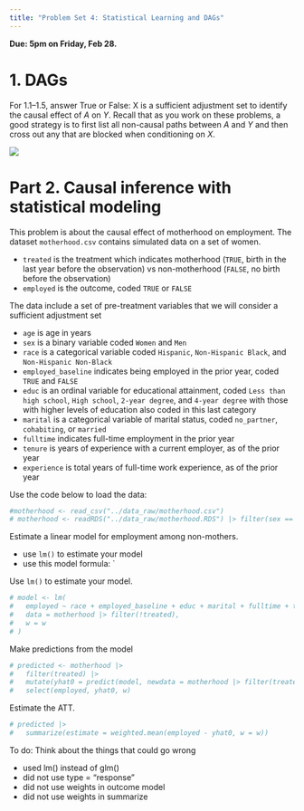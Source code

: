 ```yaml
---
title: "Problem Set 4: Statistical Learning and DAGs"
---
```


**Due: 5pm on Friday, Feb 28.**


# 1. DAGs

For 1.1–1.5, answer True or False: X is a sufficient adjustment set to identify the causal effect of $A$ on $Y$. Recall that as you work on these problems, a good strategy is to first list all non-causal paths between $A$ and $Y$ and then cross out any that are blocked when conditioning on $X$.

![](pset4_dags.png)


# Part 2. Causal inference with statistical modeling

This problem is about the causal effect of motherhood on employment. The dataset `motherhood.csv` contains simulated data on a set of women.

* `treated` is the treatment which indicates motherhood (`TRUE`, birth in the last year before the observation) vs non-motherhood (`FALSE`, no birth before the observation)
* `employed` is the outcome, coded `TRUE` or `FALSE`

The data include a set of pre-treatment variables that we will consider a sufficient adjustment set

* `age` is age in years
* `sex` is a binary variable coded `Women` and `Men`
* `race` is a categorical variable coded `Hispanic`, `Non-Hispanic Black`, and `Non-Hispanic Non-Black`
* `employed_baseline` indicates being employed in the prior year, coded `TRUE` and `FALSE`
* `educ` is an ordinal variable for educational attainment, coded `Less than high school`, `High school`, `2-year degree`, and `4-year degree` with those with higher levels of education also coded in this last category
* `marital` is a categorical variable of marital status, coded `no_partner`, `cohabiting`, or `married`
* `fulltime` indicates full-time employment in the prior year
* `tenure` is years of experience with a current employer, as of the prior year
* `experience` is total years of full-time work experience, as of the prior year

Use the code below to load the data:

```r
#motherhood <- read_csv("../data_raw/motherhood.csv")
# motherhood <- readRDS("../data_raw/motherhood.RDS") |> filter(sex == "Women")
```

Estimate a linear model for employment among non-mothers.

* use `lm()` to estimate your model
* use this model formula: `

Use `lm()` to estimate your model.

```r
# model <- lm(
#   employed ~ race + employed_baseline + educ + marital + fulltime + tenure + experience,
#   data = motherhood |> filter(!treated),
#   w = w
# )
```

Make predictions from the model

```r
# predicted <- motherhood |>
#   filter(treated) |>
#   mutate(yhat0 = predict(model, newdata = motherhood |> filter(treated), type = "response")) |>
#   select(employed, yhat0, w)
```

Estimate the ATT.

```r
# predicted |>
#   summarize(estimate = weighted.mean(employed - yhat0, w = w))
```

To do: Think about the things that could go wrong

- used lm() instead of glm()
- did not use type = "response"
- did not use weights in outcome model
- did not use weights in summarize


